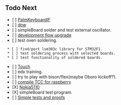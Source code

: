 == Todo Next ==
* [ ] [[PalmKeyboardIF]]
* [ ] [[dow]]
* [ ] simpleBoard solder and test external oscillator.
* [ ] [[devflow|development flow upgrade]]
* [ ] test oven soldering.
  * [ ] find/port lsm303c library for STM32F1.
  * [ ] test soldering process with selected boards.
  * [ ] test functionality of soldered boards.
* [ ] [[Touch]]
* [ ] edx training.
* [ ] try to play with bison/flex(maybe Oboro kickoff?).
* [ ] [[tcc|compile TCC for raspberry]]
* [X] [[Nokia5110]]
* [X] simpleBoard test program.
* [ ] [[qtests|Simple tests and proofs]]
